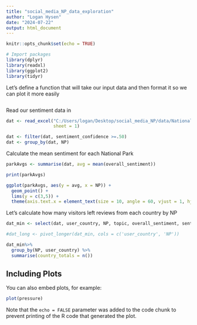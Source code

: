 ```yaml
---
title: "social_media_NP_data_exploration"
author: "Logan Hysen"
date: "2024-07-22"
output: html_document
---
```


```r
knitr::opts_chunk$set(echo = TRUE)
```

```r
# Import packages
library(dplyr)
library(readxl)
library(ggplot2)
library(tidyr)
```

Let's define a function that will take our input data and then format it so we can plot it more easily
```r

```


Read our sentiment data in
```r
dat <- read_excel("C:/Users/logan/Desktop/social_media_NP/data/National_Parks_with_topics_sentiment (1).xlsx", 
                  sheet = 1)

dat <- filter(dat, sentiment_confidence >=.50)
dat <- group_by(dat, NP)


```


Calculate the mean sentiment for each National Park
```r
parkAvgs <- summarise(dat, avg = mean(overall_sentiment))

print(parkAvgs)
```

```r

ggplot(parkAvgs, aes(y = avg, x = NP)) +
  geom_point() +
  lims(y = c(3,5)) +
  theme(axis.text.x = element_text(size = 10, angle = 60, vjust = 1, hjust=1))

```

Let's calculate how many visitors left reviews from each country by NP

```r
dat_min <- select(dat, user_country, NP, topic, overall_sentiment, sentiment_confidence)

#dat_long <- pivot_longer(dat_min, cols = c('user_country', 'NP'))

dat_min%>%
  group_by(NP, user_country) %>%
  summarise(country_totals = n())
```





## Including Plots

You can also embed plots, for example:

```r
plot(pressure)
```

Note that the `echo = FALSE` parameter was added to the code chunk to prevent printing of the R code that generated the plot.
